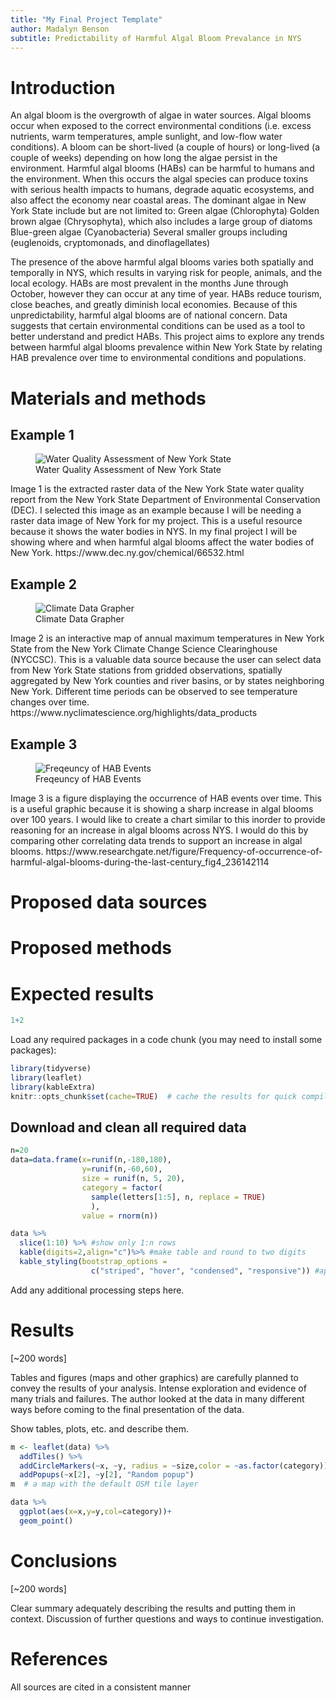 ```yaml
---
title: "My Final Project Template"
author: Madalyn Benson
subtitle: Predictability of Harmful Algal Bloom Prevalance in NYS
---
```


# Introduction

An algal bloom is the overgrowth of algae in water sources. Algal blooms occur when exposed to the correct environmental conditions (i.e. excess nutrients, warm temperatures, ample sunlight, and low-flow water conditions). A bloom can be short-lived (a couple of hours) or long-lived (a couple of weeks) depending on how long the algae persist in the environment. Harmful algal blooms (HABs) can be harmful to humans and the environment. When this occurs the algal species can produce toxins with serious health impacts to humans, degrade aquatic ecosystems, and also affect the economy near coastal areas. The dominant algae in New York State include but are not limited to: Green algae (Chlorophyta) Golden brown algae (Chrysophyta), which also includes a large group of diatoms Blue-green algae (Cyanobacteria) Several smaller groups including (euglenoids, cryptomonads, and dinoflagellates)

The presence of the above harmful algal blooms varies both spatially and temporally in NYS, which results in varying risk for people, animals, and the local ecology. HABs are most prevalent in the months June through October, however they can occur at any time of year. HABs reduce tourism, close beaches, and greatly diminish local economies. Because of this unpredictability, harmful algal blooms are of national concern. Data suggests that certain environmental conditions can be used as a tool to better understand and predict HABs. This project aims to explore any trends between harmful algal blooms prevalence within New York State by relating HAB prevalence over time to environmental conditions and populations.

# Materials and methods

## Example 1

![Water Quality Assessment of New York State](https://www.dec.ny.gov/images/water_images/305basmtmap10.jpg)

Image 1 is the extracted raster data of the New York State water quality report from the New York State Department of Environmental Conservation (DEC).  I selected this image as an example because I will be needing a raster data image of New York for my project. This is a useful resource because it shows the water bodies in NYS. In my final project I will be showing where and when harmful algal blooms affect the water bodies of New York. 
https://www.dec.ny.gov/chemical/66532.html 

## Example 2 
![Climate Data Grapher](https://www.nyclimatescience.org/static/media/datagrapher.14b4fecf.png)

Image 2 is an interactive map of annual maximum temperatures in New York State from the New York Climate Change Science Clearinghouse (NYCCSC). This is a valuable data source because the user can select data from New York State stations from gridded observations, spatially aggregated by New York counties and river basins, or by states neighboring New York. Different time periods can be observed to see temperature changes over time. 
https://www.nyclimatescience.org/highlights/data_products 

## Example 3
![Freqeuncy of HAB Events](https://www.researchgate.net/profile/Kb-Padmakumar/publication/236142114/figure/fig4/AS:328425987428355@1455314265478/Frequency-of-occurrence-of-harmful-algal-blooms-during-the-last-century.png)

Image 3 is a figure displaying the occurrence of HAB events over time. This is a useful graphic because it is showing a sharp increase in algal blooms over 100 years. I would like to create a chart similar to this inorder to provide reasoning for an increase in algal blooms across NYS. I would do this by comparing other correlating data trends to support an increase in algal blooms. 
https://www.researchgate.net/figure/Frequency-of-occurrence-of-harmful-algal-blooms-during-the-last-century_fig4_236142114 

# Proposed data sources
# Proposed methods
# Expected results

```r
1+2
```

Load any required packages in a code chunk (you may need to install some packages):

```r
library(tidyverse)
library(leaflet)
library(kableExtra)
knitr::opts_chunk$set(cache=TRUE)  # cache the results for quick compiling
```

## Download and clean all required data

```r
n=20
data=data.frame(x=runif(n,-180,180),
                y=runif(n,-60,60),
                size = runif(n, 5, 20),
                category = factor(
                  sample(letters[1:5], n, replace = TRUE)
                  ),
                value = rnorm(n))
```

```r
data %>% 
  slice(1:10) %>% #show only 1:n rows
  kable(digits=2,align="c")%>% #make table and round to two digits
  kable_styling(bootstrap_options = 
                  c("striped", "hover", "condensed", "responsive")) #apply other formatting
```

Add any additional processing steps here.

# Results

[\~200 words]

Tables and figures (maps and other graphics) are carefully planned to convey the results of your analysis. Intense exploration and evidence of many trials and failures. The author looked at the data in many different ways before coming to the final presentation of the data.

Show tables, plots, etc. and describe them.

```r
m <- leaflet(data) %>% 
  addTiles() %>% 
  addCircleMarkers(~x, ~y, radius = ~size,color = ~as.factor(category)) %>% 
  addPopups(~x[2], ~y[2], "Random popup")
m  # a map with the default OSM tile layer
```

```r
data %>% 
  ggplot(aes(x=x,y=y,col=category))+
  geom_point()
```

# Conclusions

[\~200 words]

Clear summary adequately describing the results and putting them in context. Discussion of further questions and ways to continue investigation.

# References

All sources are cited in a consistent manner
